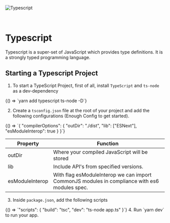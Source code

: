 
![Typescript](../../public/TypeScriptImage.jpeg)

<br />

# Typescript

Typescript is a super-set of JavaScript which provides type definitions. It is a
strongly typed programming language.

## Starting a Typescript Project

1. To start a TypeScript Project, first of all, install `TypeScript` and `ts-node` as a dev-dependency

<CodeSnippet language="console">
  {() => `yarn add typescript ts-node -D`}
</CodeSnippet>

2. Create a `tsconfig.json` file at the root of your project and add the following configurations (Enough Config to get started).

<CodeSnippet language="json">
  {() => `{
  "compilerOptions": {
    "outDir": "./dist",
    "lib": ["ESNext"],
    "esModuleInterop": true
  }
}`}
</CodeSnippet>

| Property        | Function                                                                                      |
| --------------- | --------------------------------------------------------------------------------------------- |
| outDir          | Where your compiled JavaScript will be stored                                                 |
| lib             | Include API's from specified versions.                                                        |
| esModuleInterop | With flag esModuleInterop we can import CommonJS modules in compliance with es6 modules spec. |

3. Inside `package.json`, add the following scripts

<CodeSnippet language="json">
  {() => `"scripts": {
  "build": "tsc",
  "dev": "ts-node app.ts"
}`}
</CodeSnippet>
4. Run `yarn dev` to run your app.
